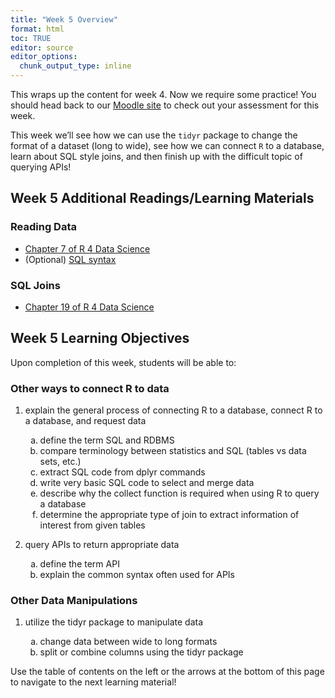 ```yaml
---
title: "Week 5 Overview"
format: html
toc: TRUE
editor: source
editor_options: 
  chunk_output_type: inline
---
```


This wraps up the content for week 4. Now we require some practice! You should head back to our <a href = "https://wolfware.ncsu.edu/" target = "_blank">Moodle site</a> to check out your assessment for this week.

This week we'll see how we can use the `tidyr` package to change the format of a dataset (long to wide), see how we can connect `R` to a database, learn about SQL style joins, and then finish up with the difficult topic of querying APIs!

## Week 5 Additional Readings/Learning Materials

### Reading Data

- <a href = "https://r4ds.hadley.nz/data-import" target = "_blank">Chapter 7 of R 4 Data Science</a>
- (Optional) <a href = "https://www.w3schools.com/sql/" target = "_blank">SQL syntax</a>

### SQL Joins

- <a href = "https://r4ds.hadley.nz/joins" target = "_blank">Chapter 19 of R 4 Data Science</a>

## Week 5 Learning Objectives

Upon completion of this week, students will be able to:

### Other ways to connect R to data

1. explain the general process of connecting R to a database, connect R to a database, and request data

    a. define the term SQL and RDBMS\
    b. compare terminology between statistics and SQL (tables vs data sets, etc.)\
    c. extract SQL code from dplyr commands\
    d. write very basic SQL code to select and merge data\
    e. describe why the collect function is required when using R to query a database\
    f. determine the appropriate type of join to extract information of interest from given tables

2. query APIs to return appropriate data

    a. define the term API\
    b. explain the common syntax often used for APIs

### Other Data Manipulations

1. utilize the tidyr package to manipulate data

    a. change data between wide to long formats\
    b. split or combine columns using the tidyr package

Use the table of contents on the left or the arrows at the bottom of this page to navigate to the next learning material!
